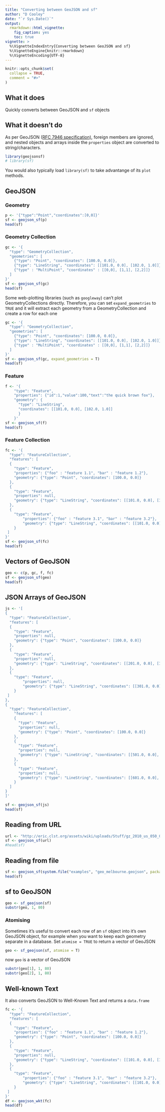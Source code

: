 ```yaml
---
title: "Converting between GeoJSON and sf"
author: "D Cooley"
date: "`r Sys.Date()`"
output:
  rmarkdown::html_vignette:
    fig_caption: yes
    toc: true
vignette: >
  %\VignetteIndexEntry{Converting between GeoJSON and sf}
  %\VignetteEngine{knitr::rmarkdown}
  %\VignetteEncoding{UTF-8}
---
```


```r
knitr::opts_chunk$set(
  collapse = TRUE,
  comment = "#>"
)
```


## What it does

Quickly converts between GeoJSON and `sf` objects

## What it doesn't do

As per GeoJSON ([RFC 7946 specification)](https://tools.ietf.org/html/rfc7946#page-11), foreign members are ignored, and nested objects and arrays inside the `properties` object are converted to string/characters. 


```r
library(geojsonsf)
# library(sf)
```

You would also typically load `library(sf)` to take advantange of its `plot` methods. 

## GeoJSON

### Geometry 

```r
p <- '{"type":"Point","coordinates":[0,0]}'
sf <- geojson_sf(p)
head(sf)
```

### Geometry Collection

```r
gc <- '{
  "type": "GeometryCollection",
  "geometries": [
    {"type": "Point", "coordinates": [100.0, 0.0]},
    {"type": "LineString", "coordinates": [[101.0, 0.0], [102.0, 1.0]]},
    {"type" : "MultiPoint", "coordinates" : [[0,0], [1,1], [2,2]]}
  ]
}'
sf <- geojson_sf(gc)
head(sf)
```

Some web-plotting libraries (such as `googleway`) can't plot GeometryCollections directly. Therefore, you can set `expand_geometries` to `TRUE` and it will extract each geometry from a GeometryCollection and create a row for each one


```r
gc <- '{
  "type": "GeometryCollection",
  "geometries": [
    {"type": "Point", "coordinates": [100.0, 0.0]},
    {"type": "LineString", "coordinates": [[101.0, 0.0], [102.0, 1.0]]},
    {"type" : "MultiPoint", "coordinates" : [[0,0], [1,1], [2,2]]}
  ]
}'
sf <- geojson_sf(gc, expand_geometries = T)
head(sf)
```


### Feature

```r
f <- '{
	"type": "Feature",
	"properties": {"id":1,"value":100,"text":"the quick brown fox"},
	"geometry": {
	  "type": "LineString", 
	  "coordinates": [[101.0, 0.0], [102.0, 1.0]]
	  }
	}'
sf <- geojson_sf(f)
head(sf)
```


### Feature Collection

```r
fc <- '{
  "type": "FeatureCollection",
  "features": [
  {
    "type": "Feature",
    "properties": {"foo" : "feature 1.1", "bar" : "feature 1.2"},
    "geometry": {"type": "Point", "coordinates": [100.0, 0.0]}
  },
  {
    "type": "Feature",
    "properties": null,
    "geometry": {"type": "LineString", "coordinates": [[101.0, 0.0], [102.0, 1.0]]}
  },
  {
    "type": "Feature",
	    "properties": {"foo" : "feature 3.1", "bar" : "feature 3.2"},
	    "geometry": {"type": "LineString", "coordinates": [[101.0, 0.0], [102.0, 1.0]]}
	}
 ]
}'
sf <- geojson_sf(fc)
head(sf)

```


## Vectors of GeoJSON

```r
geo <- c(p, gc, f, fc)
sf <- geojson_sf(geo)
head(sf)
```


## JSON Arrays of GeoJSON


```r

js <- '[
{
  "type": "FeatureCollection",
  "features": [
  {
    "type": "Feature",
    "properties": null,
    "geometry": {"type": "Point", "coordinates": [100.0, 0.0]}
  },
  {
    "type": "Feature",
    "properties": null,
    "geometry": {"type": "LineString", "coordinates": [[201.0, 0.0], [102.0, 1.0]]}
  },
  {
    "type": "Feature",
	    "properties": null,
	    "geometry": {"type": "LineString", "coordinates": [[301.0, 0.0], [102.0, 1.0]]}
	}
 ]
},
{
  "type": "FeatureCollection",
	"features": [
	{
	  "type": "Feature",
	  "properties": null,
	  "geometry": {"type": "Point", "coordinates": [100.0, 0.0]}
	},
	{
	  "type": "Feature",
	  "properties": null,
	  "geometry": {"type": "LineString", "coordinates": [[501.0, 0.0], [102.0, 1.0]]}
	},
	{
	  "type": "Feature",
	  "properties": null,
	  "geometry": {"type": "LineString", "coordinates": [[601.0, 0.0], [102.0, 1.0]]}
	}
  ]
}
]'

sf <- geojson_sf(js)
head(sf)
```


## Reading from URL

```r
url <- "http://eric.clst.org/assets/wiki/uploads/Stuff/gz_2010_us_050_00_500k.json"
sf <- geojson_sf(url)
#head(sf)
```

## Reading from file

```r
sf <- geojson_sf(system.file("examples", "geo_melbourne.geojson", package = "geojsonsf"))
head(sf)
```

## sf to GeoJSON

```r
geo <- sf_geojson(sf)
substr(geo, 1, 80)
```

### Atomising

Sometimes it's useful to convert each row of an `sf` object into it's own GeoJSON object, for example when you want to keep each geometry separate in a database. Set `atomise = TRUE` to return a vector of GeoJSON

```r
geo <- sf_geojson(sf, atomise = T)
```

now `geo` is a vector of GeoJSON

```r
substr(geo[1], 1, 80)
substr(geo[2], 1, 80)
```

## Well-known Text

It also converts GeoJSON to Well-Known Text and returns a `data.frame`


```r
fc <- '{
  "type": "FeatureCollection",
  "features": [
  {
    "type": "Feature",
    "properties": {"foo" : "feature 1.1", "bar" : "feature 1.2"},
    "geometry": {"type": "Point", "coordinates": [100.0, 0.0]}
  },
  {
    "type": "Feature",
    "properties": null,
    "geometry": {"type": "LineString", "coordinates": [[101.0, 0.0], [102.0, 1.0]]}
  },
  {
    "type": "Feature",
	    "properties": {"foo" : "feature 3.1", "bar" : "feature 3.2"},
	    "geometry": {"type": "LineString", "coordinates": [[101.0, 0.0], [102.0, 1.0]]}
	}
 ]
}'
df <- geojson_wkt(fc)
head(df)
```


